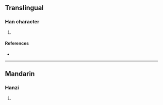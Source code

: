 {{character info/new}}
==Translingual==

===Han character===
{{Han char|rn=96|rad=玉|as=16|sn=20|four=|canj=MGNLB|ids=⿰𤣩隨}}

# {{defn|Han|sort=玉16}}

====References====
* {{Han ref|kx=0745.090|dkj=21338|dj=1153.200|hdz=21145.100|uh=74CD|ud=29901}}

----

==Mandarin==

===Hanzi===
{{cmn-hanzi|pin=[[suì]] ([[sui4]])|wg=sui<sup>4</sup>}}

# {{defn|lang=cmn|sort=玉16}}